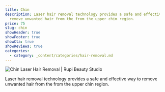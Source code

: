 ```yaml
---
title: Chin
description: Laser hair removal technology provides a safe and effective way to
  remove unwanted hair from the from the upper chin region.
price: 75
slug: chin
showHeader: true
showFooter: true
showCta: true
showReviews: true
categories:
  - category: _content/categories/hair-removal.md
---
```


![Chin Laser Hair Removal | Rupi Beauty Studio](/uploads/services/laser-hair-removal.webp 'Chin Laser Hair Removal  | Rupi Beauty Studio')

Laser hair removal technology provides a safe and effective way to remove unwanted hair from the from the upper chin region.
